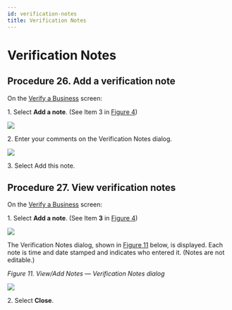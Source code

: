 ```yaml
---
id: verification-notes
title: Verification Notes
---
```


# Verification Notes

## Procedure 26. Add a verification note

On the [Verify a Business](https://vixverify.atlassian.net/wiki/spaces/GREEN/pages/492307184/Verify+a+business) screen:

1\. Select **Add a note**. (See Item 3 in [Figure 4](https://vixverify.atlassian.net/wiki/spaces/GREEN/pages/492307184/Verify+a+business#Verifyabusiness-Figure4))

![](/img/notes-1.png)



2\. Enter your comments on the Verification Notes dialog.

![](/img/notes-2.png)



3\. Select Add this note.

## Procedure 27. View verification notes

On the [Verify a Business](https://vixverify.atlassian.net/wiki/spaces/GREEN/pages/492307184/Verify+a+business) screen:

1\. Select **Add a note**. (See Item **3** in [Figure 4](https://vixverify.atlassian.net/wiki/spaces/GREEN/pages/492307184/Verify+a+business#Verifyabusiness-Figure4))

![](/img/notes-3.png)



The Verification Notes dialog, shown in [Figure 11](https://vixverify.atlassian.net/wiki/pages/resumedraft.action?draftId=494043402#Linkedpersonalverificationrecords-Figure11) below, is displayed. Each note is time and date stamped and indicates who entered it. (Notes are not editable.)

*Figure 11. View/Add Notes — Verification Notes dialog*

![](/img/notes-4.png)



2\. Select **Close**.
